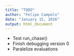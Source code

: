 ```yaml
---
title: "TODO"
author: "Felipe Campelo"
date: "January 15, 2016"
output: html_document
---
```


- Test run_chase()
- Finish debugging version 0
- Paralelize evaluations
